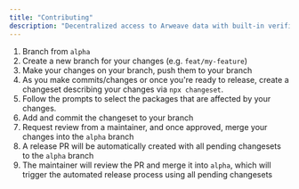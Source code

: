```yaml
---
title: "Contributing"
description: "Decentralized access to Arweave data with built-in verification and gateway routing"
---
```


1. Branch from `alpha`
2. Create a new branch for your changes (e.g. `feat/my-feature`)
3. Make your changes on your branch, push them to your branch
4. As you make commits/changes or once you're ready to release, create a changeset describing your changes via `npx changeset`.
5. Follow the prompts to select the packages that are affected by your changes.
6. Add and commit the changeset to your branch
7. Request review from a maintainer, and once approved, merge your changes into the `alpha` branch
8. A release PR will be automatically created with all pending changesets to the `alpha` branch
9. The maintainer will review the PR and merge it into `alpha`, which will trigger the automated release process using all pending changesets